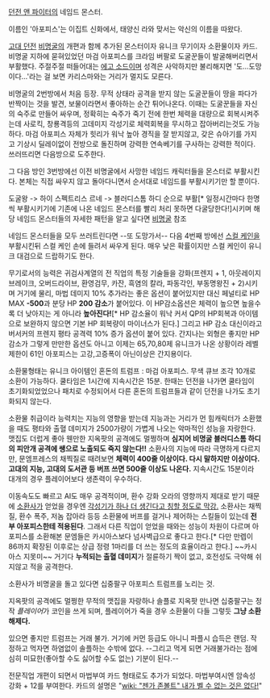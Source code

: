[[던전 앤 파이터]]의 네임드 몬스터.

이름인 '아포피스'는 이집트 신화에서, 태양신 라와 맞서는 악신의 이름을 따왔다. 

[[고대 던전]] [[비명굴]]의 개편과 함께 추가된 몬스터이자 유니크 무기이자 소환물이자 카드. 비명굴 지하에 묻혀있었던 마검 아포피스를 크라임 버팔로 도굴꾼들이 발굴해버리면서 부활했다. 주절주절 떠들어대는 [[에고 소드]]이며 성격은 사악하지만 불리해지면 '도...도망이다...'라는 걸 보면 카리스마와는 거리가 멀지도 모른다.

비명굴의 2번방에서 처음 등장. 무적 상태라 공격을 받지 않는 도굴꾼들이 땅을 파다가 반짝이는 것을 발견, 보물이라면서 좋아하는 순간 튀어나온다. 
이때는 도굴꾼들을 자신의 숙주로 만들어 싸우며, 정확히는 숙주가 죽기 전에 한번 체력을 대량으로 회복시켜주는데 사로킥, 창룡격등의 고데미지 각성기로 체력회복을 무시하고 잡아버리는것도 가능하다. 마검 아포피스 자체가 힛리가 워낙 높아 경직을 잘 받지않고, 갖은 슈아기를 가지고 기상시 딜레이없이 전방으로 돌진하며 강력한 연속베기를 구사하는 강력한 적이다. 쓰러뜨리면 다음방으로 도주한다.

그 다음 방인 3번방에선 이전 비명굴에서 사망한 네임드 캐릭터들을 몬스터로 부활시킨다. 본체는 직접 싸우지 않고 돌아다니면서 순서대로 네임드를 부활시키기만 할 뿐이다.

도굴왕 -> 하이 스펙트리스 르네 -> 블러디스톰 하디 순으로 부활[* 일정시간마다 한명씩 부활시키기에 기존에 나온 네임드 몬스터를 빨리 처리 못하면 다굴당한다!]시키며 해당 네임드 몬스터들의 자세한 패턴을 알고 싶다면 [[비명굴]] 참조

네임드 몬스터들을 모두 쓰러트린다면 --또 도망가서-- 다음 4번째 방에선 [[스컬 케인]]을 부활시킨뒤 스컬 케인 손에 들려서 싸우게 된다. 매우 낮은 확률이지만 스컬 케인이 유니크 대검으로 드랍하기도 한다.

무기로서의 능력은 귀검사계열의 전 직업의 특정 기술들을 강화(프렌지 + 1, 아웃레이지 브레이크, 오버드라이브, 환영검무, 카잔, 흑염의 칼라, 파동각인, 부동명왕진 + 2)시키며 거기에 물리, 마법 데미지 10% 추가라는 좋은 옵션이 붙어있지만 대신 페널티로 HP MAX '''-500'''과 분당 HP '''200 감소'''가 붙어있다. 이 HP감소옵션은 체력이 높으면 높을수록 더 낮아지는 게 아니라 '''높아진다!'''[* HP 감소율이 워낙 커서 QP의 HP회복과 아이템으로 보완하지 않으면 기본 HP 회복량이 마이너스가 된다.] 그리고 HP 감소 대신이라고 버서커의 프렌지 평타 공격력 10% 증가 옵션이 붙어 있다. 간지나는 외형은 좋지만 HP 감소가 그렇게 만만한 옵션도 아니고 이제는 65,70,80제 유니크가 나온 상황이라 레벨 제한이 61인 아포피스는 고강,고증폭이 아닌이상은 간지용이다.

소환물형태는 유니크 아이템인 혼돈의 트럼프 : 마검 아포피스. 무색 큐브 조각 10개로 소환이 가능하다. 쿨타임은 1시간에 지속시간은 15분. 한때는 던전을 나가면 쿨타임이 초기화되었었으나 패치로 수정되어서 다른 혼돈의 트럼프들과 같이 던전을 나가도 초기화되지 않는다.

소환물 취급이라 능력치는 지능의 영향을 받는데 지능과는 거리가 먼 힘캐릭터가 소환했을 때도 평타와 출혈 데미지가 2500가량이 가볍게 나오는 악마적인 성능을 자랑한다. 맷집도 더럽게 좋아 웬만한 지옥팟의 공격에도 멀쩡하며 '''심지어 비명굴 블러디스톰 하디의 피안개 공격에 쌩으로 노출되도 죽지 않는다!!''' 소환사의 지능에 따라 극명하게 다르지만, 문엠프레스의 채찍질로 때려보면 '''체력이 400줄 이상이다. 다시 말하지만 이상이다. 고대의 지능, 고대의 도서관 등 버프 쓰면 500줄 이상도 나온다.''' 지속시간도 15분이라 대개의 경우 플레이어보다 생존력이 우수하다.

이동속도도 빠르고 AI도 매우 공격적이며, 환수 강화 오라의 영향까지 제대로 받기 때문에 [[소환사]]가 얻었을 경우엔 [http://dyomax.blog.me/120161553511 각성기가 하나 더 생긴다고 칭할 정도로 막강.] 소환사는 채찍질, 환수 폭주, 저놈 잡아라 등등 소환물에 버프를 걸거나 제어하는 스킬들이 있는데 '''전부 아포피스한테 적용된다'''. 그래서 다른 직업이 얻었을 때와는 성능이 차원이 다르며 아포피스를 소환해본 문엠들은 카시아스보다 넘사벽급으로 좋다고 한다.[* 다만 만렙이 86까지 확장된 이후로는 상급 정령 1마리를 더 쓰는 정도의 효율이라고 한다.]  ~~카시아스 지못미~~ 거기다 '''누적되는 출혈 데미지'''가 절륜하기 짝이 없고, 호전성도 극악해 쉬지않고 적을 공격한다.  

소환사가 비명굴을 돌고 있다면 십중팔구 아포피스 트럼프를 노리는 것.

지옥팟의 공격에도 멀쩡한 무적의 맷집을 자랑하나 솔플로 지옥팟 만나면 십중팔구는 정작 ''플레이어''가 코인을 쓰게 되며, 플레이어가 죽을 경우 소환물이 다들 그렇듯 '''그냥 소환해제다.'''

있으면 좋지만 트럼프는 거래 불가. 거기에 커먼 등급도 아니니 파플시 습득은 랜덤. 작정하고 먹자면 하염없이 솔플하는 수밖에 없다. --그리고 먹게 되면 거래불가라는 점에 심히 미묘한(좋아할 수도 싫어할 수도 없는) 기분이 된다.--

전문직업 개편이 되면서 마법부여 카드 형태로도 추가가 되었다. 마법부여시엔 암속성 강화 + 12를 부여한다. 카드의 설명은 "[[wiki: "젠가 존볼트" 내가 벨 수 없는 것은 없다!]]"
